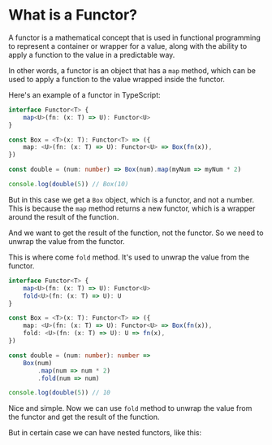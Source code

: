 # What is a Functor?

A functor is a mathematical concept that is used in functional programming to represent a container or wrapper for a value, along with the ability to apply a function to the value in a predictable way.

In other words, a functor is an object that has a `map` method, which can be used to apply a function to the value wrapped inside the functor.

Here's an example of a functor in TypeScript:

```ts
interface Functor<T> {
	map<U>(fn: (x: T) => U): Functor<U>
}

const Box = <T>(x: T): Functor<T> => ({
	map: <U>(fn: (x: T) => U): Functor<U> => Box(fn(x)),
})

const double = (num: number) => Box(num).map(myNum => myNum * 2)

console.log(double(5)) // Box(10)
```

But in this case we get a `Box` object, which is a functor, and not a number. This is because the `map` method returns a new functor, which is a wrapper around the result of the function.

And we want to get the result of the function, not the functor. So we need to unwrap the value from the functor.

This is where come `fold` method. It's used to unwrap the value from the functor.

```ts
interface Functor<T> {
	map<U>(fn: (x: T) => U): Functor<U>
	fold<U>(fn: (x: T) => U): U
}

const Box = <T>(x: T): Functor<T> => ({
	map: <U>(fn: (x: T) => U): Functor<U> => Box(fn(x)),
	fold: <U>(fn: (x: T) => U): U => fn(x),
})

const double = (num: number): number =>
	Box(num)
		.map(num => num * 2)
		.fold(num => num)

console.log(double(5)) // 10
```

Nice and simple. Now we can use `fold` method to unwrap the value from the functor and get the result of the function.

But in certain case we can have nested functors, like this:
